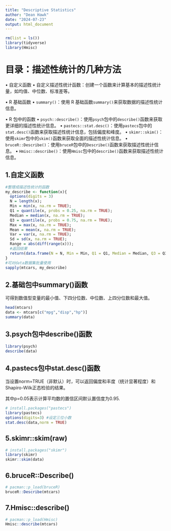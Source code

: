 ```yaml
---
title: "Descriptive Statistics"
author: "Dean Hawk"
date: "2024-07-23"
output: html_document
---
```


```r
rm(list = ls())
library(tidyverse)
library(Hmisc)
```


# 目录：描述性统计的几种方法
• 自定义函数
• 自定义描述性统计函数：创建一个函数来计算基本的描述性统计量，如均值、中位数、标准差等。

• R 基础函数
• `summary()`：使用 R 基础函数`summary()`来获取数据的描述性统计信息。

• R 包中的函数
• `psych::describe()`：使用`psych`包中的`describe()`函数来获取更详细的描述性统计信息。
• `pastecs::stat.desc()`：使用`pastecs`包中的`stat.desc()`函数来获取描述性统计信息，包括偏度和峰度。
• `skimr::skim()`：使用`skimr`包中的`skim()`函数来获取全面的描述性统计信息。
• `bruceR::Describe()`：使用`bruceR`包中的`Describe()`函数来获取描述性统计信息。
• `Hmisc::describe()`：使用`Hmisc`包中的`describe()`函数来获取描述性统计信息。

## 1.自定义函数

```r
#整理成描述性统计的函数
my_describe <- function(x){
  options(digits = 3)
  N = length(x);
  Min = min(x, na.rm = TRUE);
  Q1 = quantile(x, probs = 0.25, na.rm = TRUE);
  Median = median(x, na.rm = TRUE);
  Q3 = quantile(x, probs = 0.75, na.rm = TRUE);
  Max = max(x, na.rm = TRUE);
  Mean = mean(x, na.rm = TRUE);
  Var = var(x, na.rm = TRUE);
  Sd = sd(x, na.rm = TRUE);
  Range = abs(diff(range(x)));
  #返回结果
  return(data.frame(N = N, Min = Min, Q1 = Q1, Median = Median, Q3 = Q3, Max = Max, Mean = Mean, Var = Var, Sd = Sd, Range = Range))
}
#可对data数据集批量使用
sapply(mtcars, my_describe)
```

## 2.基础包中summary()函数

可得到数值型变量的最小值、下四分位数、中位数、上四分位数和最大值。

```r
head(mtcars)
data <- mtcars[c("mpg","disp","hp")]
summary(data)
```

## 3.psych包中describe()函数

```r
library(psych)
describe(data)
```

## 4.pastecs包中stat.desc()函数

当设置norm=TRUE（非默认）时，可以返回偏度和丰度（统计显著程度）和Shapiro-Wilk正态检验的结果。

其中p=0.05表示计算平均数的置信区间默认置信度为0.95.

```r
# install.packages("pastecs")
library(pastecs)
options(digits=3) #设定三位小数
stat.desc(data,norm = TRUE)
```

## 5.skimr::skim(raw)

```r
# install.packages("skimr")
library(skimr)
skimr::skim(data)
```

## 6.bruceR::Describe()

```r
# pacman::p_load(bruceR)
bruceR::Describe(mtcars)
```

## 7.Hmisc::describe()

```r
# pacman::p_load(Hmisc)
Hmisc::describe(mtcars)
```






















